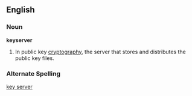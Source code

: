 ==English==
===Noun===
'''keyserver'''
# In public key [[cryptography]], the server that stores and distributes the public key files.
===Alternate Spelling===
[[key server]]